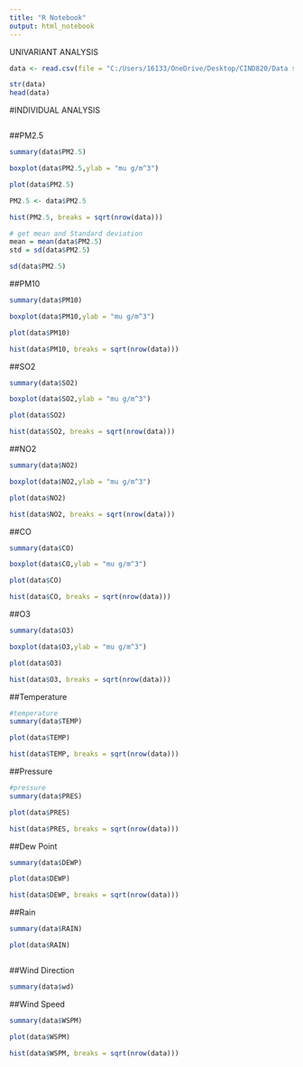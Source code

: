 ---
title: "R Notebook"
output: html_notebook
---
UNIVARIANT ANALYSIS

```{r}
data <- read.csv(file = "C:/Users/16133/OneDrive/Desktop/CIND820/Data sets/PRSA_Data_Shunyi.csv", sep = ",", header = TRUE, na.strings = c("","NA"))

str(data)
head(data)
```
#INDIVIDUAL ANALYSIS
```{r}

```


##PM2.5
```{r}

summary(data$PM2.5)

boxplot(data$PM2.5,ylab = "mu g/m^3")

plot(data$PM2.5)

PM2.5 <- data$PM2.5

hist(PM2.5, breaks = sqrt(nrow(data)))

# get mean and Standard deviation
mean = mean(data$PM2.5)
std = sd(data$PM2.5)

sd(data$PM2.5)
```
##PM10
```{r}

summary(data$PM10)

boxplot(data$PM10,ylab = "mu g/m^3")

plot(data$PM10)

hist(data$PM10, breaks = sqrt(nrow(data)))
```
##SO2
```{r}

summary(data$SO2)

boxplot(data$SO2,ylab = "mu g/m^3")

plot(data$SO2)

hist(data$SO2, breaks = sqrt(nrow(data)))

```

##NO2
```{r}

summary(data$NO2)

boxplot(data$NO2,ylab = "mu g/m^3")

plot(data$NO2)

hist(data$NO2, breaks = sqrt(nrow(data)))
```

##CO
```{r}

summary(data$CO)

boxplot(data$CO,ylab = "mu g/m^3")

plot(data$CO)

hist(data$CO, breaks = sqrt(nrow(data)))
```

##O3
```{r}

summary(data$O3)

boxplot(data$O3,ylab = "mu g/m^3")

plot(data$O3)

hist(data$O3, breaks = sqrt(nrow(data)))

```

##Temperature
```{r}
#temperature
summary(data$TEMP)

plot(data$TEMP)

hist(data$TEMP, breaks = sqrt(nrow(data)))
```

##Pressure
```{r}
#pressure
summary(data$PRES)

plot(data$PRES)

hist(data$PRES, breaks = sqrt(nrow(data)))
```

##Dew Point
```{r}
summary(data$DEWP)

plot(data$DEWP)

hist(data$DEWP, breaks = sqrt(nrow(data)))
```

##Rain
```{r}
summary(data$RAIN)

plot(data$RAIN)



```

##Wind Direction
```{r}
summary(data$wd)


```

##Wind Speed
```{r}
summary(data$WSPM)

plot(data$WSPM)

hist(data$WSPM, breaks = sqrt(nrow(data)))
```


